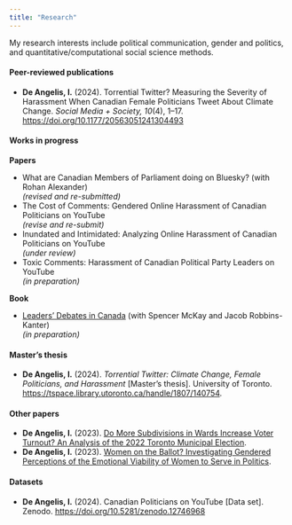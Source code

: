 ```yaml
---
title: "Research"
---
```


My research interests include political communication, gender and politics, and quantitative/computational social science methods.

#### Peer-reviewed publications 

<div style="text-align: left"> -  **De Angelis, I.** (2024). Torrential Twitter? Measuring the Severity of Harassment When Canadian Female Politicians Tweet About Climate Change. *Social Media + Society, 10*(4), 1–17. [https://doi.org/10.1177/20563051241304493](https://doi.org/10.1177/20563051241304493)  

</div>

#### Works in progress
**Papers**  
<div style="text-align: left">

- What are Canadian Members of Parliament doing on Bluesky? (with Rohan Alexander) <br> *(revised and re-submitted)*  
- The Cost of Comments: Gendered Online Harassment of Canadian Politicians on YouTube <br> *(revise and re-submit)*  
- Inundated and Intimidated: Analyzing Online Harassment of Canadian Politicians on YouTube <br> *(under review)*  
- Toxic Comments: Harassment of Canadian Political Party Leaders on YouTube <br> *(in preparation)*  

</div>

**Book**
<div style="text-align: left"> -   [Leaders' Debates in Canada](https://github.com/InessaDeAngelis/Leaders_Debates) (with Spencer McKay and Jacob Robbins-Kanter) <br> *(in preparation)*
</div>

#### Master's thesis

<div style="text-align: left"> -  **De Angelis, I.** (2024). *Torrential Twitter: Climate Change, Female Politicians, and Harassment* [Master’s thesis]. University of Toronto. [https://tspace.library.utoronto.ca/handle/1807/140754](https://tspace.library.utoronto.ca/handle/1807/140754).

#### Other papers
<div style="text-align: left">
-  **De Angelis, I.** (2023). [Do More Subdivisions in Wards Increase Voter Turnout? An Analysis of the 2022 Toronto Municipal Election](/pdfs/toronto_elections_paper.pdf).
-  **De Angelis, I.** (2023). [Women on the Ballot? Investigating Gendered Perceptions of the Emotional Viability of Women to Serve in Politics](/pdfs/women_in_politics_paper_pub.pdf).
</div>

#### Datasets
<div style="text-align: left"> 
- **De Angelis, I.** (2024). Canadian Politicians on YouTube \[Data set\].  Zenodo. [https://doi.org/10.5281/zenodo.12746968](https://doi.org/10.5281/zenodo.12746968)</div>
</div>
